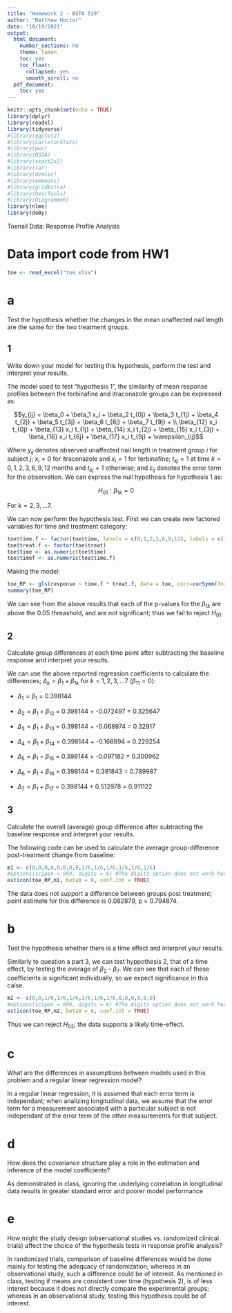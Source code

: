 ```yaml
---
title: "Homework 2 - BSTA 519"
author: "Matthew Hoctor"
date: "10/19/2021"
output:
  html_document:
    number_sections: no
    theme: lumen
    toc: yes
    toc_float:
      collapsed: yes
      smooth_scroll: no
  pdf_document:
    toc: yes
---
```


```r
knitr::opts_chunk$set(echo = TRUE)
library(dplyr)
library(readxl)
library(tidyverse)
#library(ggplot2)
#library(CarletonStats)
#library(pwr)
#library(BSDA)
#library(exact2x2)
#library(car)
#library(dvmisc)
#library(emmeans)
#library(gridExtra)
#library(DescTools)
#library(DiagrammeR)
library(nlme)
library(doBy)
```

Toenail Data: Response Profile Analysis

# Data import code from HW1

```r
toe <- read_excel("toe.xlsx")
```

# a

Test the hypothesis whether the changes in the mean unaffected nail length are the same for the two treatment groups.

## 1

Write down your model for testing this hypothesis, perform the test and interpret your results.

The model used to test "hypothesis 1", the similarity of mean response profiles between the terbinafine and itraconazole groups can be expressed as:

$$y_{ij} = \beta_0 + \beta_1 x_i + \beta_2 t_{0j} + \beta_3 t_{1j} + \beta_4 t_{2j} + \beta_5 t_{3j} + \beta_6 t_{6j} + \beta_7 t_{9j} + \\ \beta_{12} x_i t_{0j} + \beta_{13} x_i t_{1j} + \beta_{14} x_i t_{2j} + \beta_{15} x_i t_{3j} + \beta_{16} x_i t_{6j} + \beta_{17} x_i t_{9j} + \varepsilon_{ij}$$

Where $y_{ij}$ denotes observed unaffected nail length in treatment group $i$ for subject $j$; $x_i = 0$ for itraconazole and $x_i = 1$ for terbinafine; $t_{kj} = 1$ at time $k = 0, 1, 2, 3, 6, 9, 12$ months and $t_{kj} = 1$ otherwise; and $\varepsilon_{ij}$ denotes the error term for the observation.  We can express the null hypothesis for hypothesis 1 as:

$$H_{01}: \beta_{1k} = 0$$

For $k = 2,3,...7$.

We can now perform the hypothesis test.  First we can create new factored variables for time and treatment category:

```r
toe$time.f <- factor(toe$time, levels = c(0,1,2,3,6,9,12), labels = c(1,2,3,4,5,6,7))
toe$treat.f <- factor(toe$treat)
toe$time <- as.numeric(toe$time)
toe$timef <- as.numeric(toe$time.f)
```

Making the model:

```r
toe_RP <- gls(response ~ time.f * treat.f, data = toe, corr=corSymm(form= ~ timef| id), weights = varIdent(form = ~ 1 | time.f))
summary(toe_RP)
```

We can see from the above results that each of the p-values for the $\beta_{1k}$ are above the 0.05 threashold, and are not significant; thus we fail to reject $H_{01}$.

## 2

Calculate group differences at each time point after subtracting the baseline response and interpret your results.

We can use the above reported regression coefficients to calculate the differences; $\Delta_k = \beta_1 + \beta_{1k}$ for $k = 1,2,3,...7$  ($\beta_{11}=0$):

 * $\Delta_1 = \beta_1$ = 0.398144

 * $\Delta_2 = \beta_1  + \beta_{12}$ = 0.398144 + -0.072497 = 0.325647

 * $\Delta_3 = \beta_1  + \beta_{13}$ = 0.398144 + -0.068974 = 0.32917

 * $\Delta_4 = \beta_1  + \beta_{14}$ = 0.398144 + -0.168894 = 0.229254

 * $\Delta_5 = \beta_1  + \beta_{15}$ = 0.398144 + -0.097182 = 0.300962

 * $\Delta_6 = \beta_1  + \beta_{16}$ = 0.398144 + 0.391843 = 0.789987

 * $\Delta_7 = \beta_1  + \beta_{17}$ = 0.398144 + 0.512978 = 0.911122


## 3

Calculate the overall (average) group difference after subtracting the baseline response and interpret your results.

The following code can be used to calculate the average group-difference post-treatment change from baseline:

```r
m1 <- c(0,0,0,0,0,0,0,0,1/6,1/6,1/6,1/6,1/6,1/6)
#options(scipen = 999, digits = 6) #The digits option does not work here
esticon(toe_RP,m1, beta0 = 0, conf.int = TRUE)
```
The data does not support a difference between groups post treatment; point estimate for this difference is 0.082879, p = 0.794874.

# b

Test the hypothesis whether there is a time effect and interpret your results.

Similarly to question a part 3, we can test hyppothesis 2, that of a time effect, by testing the average of $\beta_2$ - $\beta_7$.  We can see that each of these coefficients is significant individually, so we expect significance in this calse.

```r
m2 <- c(0,0,1/6,1/6,1/6,1/6,1/6,1/6,0,0,0,0,0,0)
#options(scipen = 999, digits = 6) #The digits option does not work here
esticon(toe_RP,m2, beta0 = 0, conf.int = TRUE)
```
Thus we can reject $H_{02}$; the data supports a likely time-effect.

# c

What are the differences in assumptions between models used in this problem and a regular linear regression model?

In a regular linear regression, it is assumed that each error term is independant; when analizing longitudinal data, we assume that the error term for a measurement associated with a particular subject is not independant of the error term of the other measurements for that subject.

# d

How does the covariance structure play a role in the estimation and inference of the model coefficients?

As demonstrated in class, ignoring the underlying correlation in longitudinal data results in greater standard error and poorer model performance

# e

How might the study design (observational studies vs. randomized clinical trials) affect the choice of the hypothesis tests in response profile analysis?

In randomized trials, comparison of baseline differences would be done mainly for testing the adequacy of randomization; whereas in an observational study, such a difference could be of interest.  As mentioned in class, testing if means are consistent over time (hypothesis 2), is of less interest because it does not directly compare the experimental groups; whereas in an observational study, testing this hypothesis could be of interest.
